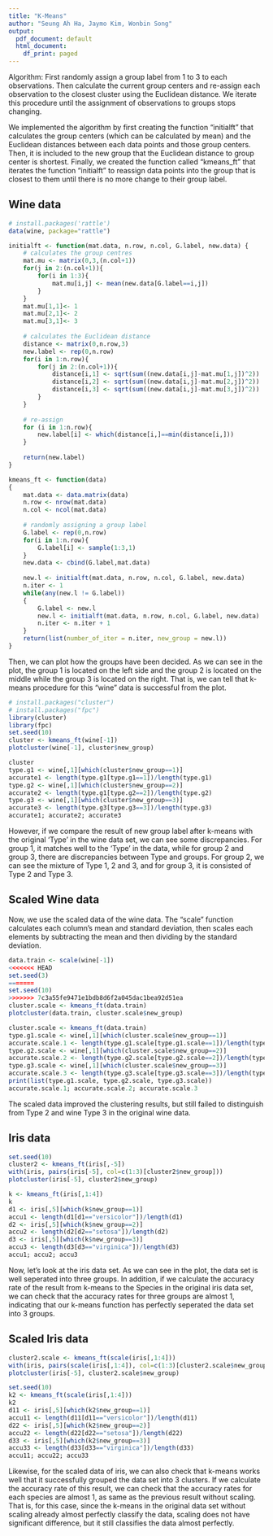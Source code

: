 ```yaml
---
title: "K-Means"
author: "Seung Ah Ha, Jaymo Kim, Wonbin Song"
output:
  pdf_document: default
  html_document:
    df_print: paged
---
```


Algorithm:
First randomly assign a group label from 1 to 3 to each observations.
Then calculate the current group centers and re-assign each observation to the closest cluster using the Euclidean distance. We iterate this procedure until the assignment of observations to groups stops changing.

We implemented the algorithm by first creating the function "initialft" that calculates the group centers (which can be calculated by mean) and the Euclidean distances between each data points and those group centers. Then, it is included to the new group that the Euclidean distance to group center is shortest. Finally, we created the function called "kmeans_ft" that iterates the function "initialft" to reassign data points into the group that is closest to them until there is no more change to their group label. 

## Wine data

```r

# install.packages('rattle')
data(wine, package="rattle")

initialft <- function(mat.data, n.row, n.col, G.label, new.data) {
    # calculates the group centres
    mat.mu <- matrix(0,3,(n.col+1))
    for(j in 2:(n.col+1)){
        for(i in 1:3){
            mat.mu[i,j] <- mean(new.data[G.label==i,j])
        }
    }
    mat.mu[1,1]<- 1
    mat.mu[2,1]<- 2
    mat.mu[3,1]<- 3
    
    # calculates the Euclidean distance
    distance <- matrix(0,n.row,3)
    new.label <- rep(0,n.row)
    for(i in 1:n.row){
        for(j in 2:(n.col+1)){
            distance[i,1] <- sqrt(sum((new.data[i,j]-mat.mu[1,j])^2))
            distance[i,2] <- sqrt(sum((new.data[i,j]-mat.mu[2,j])^2))
            distance[i,3] <- sqrt(sum((new.data[i,j]-mat.mu[3,j])^2))
        }
    }
    
    # re-assign
    for (i in 1:n.row){
        new.label[i] <- which(distance[i,]==min(distance[i,]))
    }
    
    return(new.label)
}

kmeans_ft <- function(data)
{
    mat.data <- data.matrix(data)
    n.row <- nrow(mat.data)
    n.col <- ncol(mat.data)
    
    # randomly assigning a group label
    G.label <- rep(0,n.row)
    for(i in 1:n.row){
        G.label[i] <- sample(1:3,1)
    }
    new.data <- cbind(G.label,mat.data)
    
    new.l <- initialft(mat.data, n.row, n.col, G.label, new.data)
    n.iter <- 1
    while(any(new.l != G.label))
    {
        G.label <- new.l
        new.l <- initialft(mat.data, n.row, n.col, G.label, new.data)
        n.iter <- n.iter + 1
    }
    return(list(number_of_iter = n.iter, new_group = new.l))
}

```

Then, we can plot how the groups have been decided. As we can see in the plot, the group 1 is located on the left side and the group 2 is located on the middle while the group 3 is located on the right. That is, we can tell that k-means procedure for this "wine" data is successful from the plot. 

```r
# install.packages("cluster")
# install.packages("fpc")
library(cluster)
library(fpc)
set.seed(10)
cluster <- kmeans_ft(wine[-1])
plotcluster(wine[-1], cluster$new_group)
```

```r
cluster
type.g1 <- wine[,1][which(cluster$new_group==1)]
accurate1 <- length(type.g1[type.g1==1])/length(type.g1)
type.g2 <- wine[,1][which(cluster$new_group==2)]
accurate2 <- length(type.g1[type.g2==2])/length(type.g2)
type.g3 <- wine[,1][which(cluster$new_group==3)]
accurate3 <- length(type.g3[type.g3==3])/length(type.g3)
accurate1; accurate2; accurate3
```

However, if we compare the result of new group label after k-means with the original 'Type' in the wine data set, we can see some discrepancies. For group 1, it matches well to the 'Type' in the data, while for group 2 and group 3, there are discrepancies between Type and groups. For group 2, we can see the mixture of Type 1, 2 and 3, and for group 3, it is consisted of Type 2 and Type 3. 


## Scaled Wine data

Now, we use the scaled data of the wine data. The "scale" function calculates each column's mean and standard deviation, then scales each elements by subtracting the mean and then dividing by the standard deviation.

```r

data.train <- scale(wine[-1])
<<<<<<< HEAD
set.seed(3)
=======
set.seed(10)
>>>>>>> 7c3a55fe9471e1bdb8d6f2a045dac1bea92d51ea
cluster.scale <- kmeans_ft(data.train)
plotcluster(data.train, cluster.scale$new_group)

cluster.scale <- kmeans_ft(data.train)
type.g1.scale <- wine[,1][which(cluster.scale$new_group==1)]
accurate.scale.1 <- length(type.g1.scale[type.g1.scale==1])/length(type.g1.scale)
type.g2.scale <- wine[,1][which(cluster.scale$new_group==2)]
accurate.scale.2 <- length(type.g2.scale[type.g2.scale==2])/length(type.g2.scale)
type.g3.scale <- wine[,1][which(cluster.scale$new_group==3)]
accurate.scale.3 <- length(type.g3.scale[type.g3.scale==3])/length(type.g3.scale)
print(list(type.g1.scale, type.g2.scale, type.g3.scale))
accurate.scale.1; accurate.scale.2; accurate.scale.3

```

The scaled data improved the clustering results, but still failed to distinguish from Type 2 and wine Type 3 in the original wine data.


## Iris data

```r
set.seed(10)
cluster2 <- kmeans_ft(iris[,-5])
with(iris, pairs(iris[-5], col=c(1:3)[cluster2$new_group])) 
plotcluster(iris[-5], cluster2$new_group)

k <- kmeans_ft(iris[,1:4])
k
d1 <- iris[,5][which(k$new_group==1)]
accu1 <- length(d1[d1=="versicolor"])/length(d1)
d2 <- iris[,5][which(k$new_group==2)]
accu2 <- length(d2[d2=="setosa"])/length(d2)
d3 <- iris[,5][which(k$new_group==3)]
accu3 <- length(d3[d3=="virginica"])/length(d3)
accu1; accu2; accu3

```
Now, let's look at the iris data set. As we can see in the plot, the data set is well seperated into three groups. In addition, if we calculate the accuracy rate of the result from k-means to the Species in the original iris data set, we can check that the accuracy rates for three groups are almost 1, indicating that our k-means function has perfectly seperated the data set into 3 groups.


## Scaled Iris data

```r
cluster2.scale <- kmeans_ft(scale(iris[,1:4]))
with(iris, pairs(scale(iris[,1:4]), col=c(1:3)[cluster2.scale$new_group]))
plotcluster(iris[-5], cluster2.scale$new_group)

set.seed(10)
k2 <- kmeans_ft(scale(iris[,1:4]))
k2
d11 <- iris[,5][which(k2$new_group==1)]
accu11 <- length(d11[d11=="versicolor"])/length(d11)
d22 <- iris[,5][which(k2$new_group==2)]
accu22 <- length(d22[d22=="setosa"])/length(d22)
d33 <- iris[,5][which(k2$new_group==3)]
accu33 <- length(d33[d33=="virginica"])/length(d33)
accu11; accu22; accu33
```

Likewise, for the scaled data of iris, we can also check that k-means works well that it successfully grouped the data set into 3 clusters. If we calculate the accuracy rate of this result, we can check that the accuracy rates for each species are almost 1, as same as the previous result without scaling. That is, for this case, since the k-means in the original data set without scaling already almost perfectly classify the data, scaling does not have significant difference, but it still classifies the data almost perfectly. 
